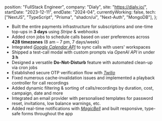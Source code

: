   position: "FullStack Engineer",
  company: "Dialy",
  site: "https://dialy.io/",
  startDate: "2023-12-11",
  endDate: "2024-04",
  currentlyWorking: false,
  tech: ["NextJS", "TypeScript", "Prisma", "shadcn/ui", "Next-Auth", "MongoDB"],
};

- Built the entire payments infrastructure for subscriptions and one-time top-ups in **3 days** using _Stripe_ & webhooks
- Added cron jobs to schedule calls based on user preferences across **428 timezones** (8 am – 7 pm, 7 days/week)
- Integrated [_Google Calendar API_](https://developers.google.com/workspace/calendar/api/guides/overview) to sync calls with users' workspaces
- Shipped a test-call modal with custom prompts via _OpenAI API_ in under **3 h**
- Designed a versatile **Do-Not-Disturb** feature with automated clean-up via cron jobs
- Established secure OTP verification flow with [_Twilio_](https://www.twilio.com/en-us)
- Fixed numerous cache-invalidation issues and implemented a playback controller for call recordings
- Added dynamic filtering & sorting of calls/recordings by duration, cost, campaign, date and more
- Integrated an email provider with personalised templates for password reset, invitations, low balance warnings, etc.
- Added real-time notifications with [_MagicBell_](https://www.magicbell.com/) and built responsive, type-safe forms throughout the app
